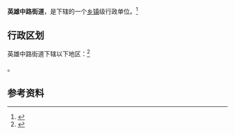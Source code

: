 {{中国乡级行政区|14/04/02/004/000}}

'''英雄中路街道'''，是{{PRC admin/fullname|14/04/02/004/000|3}}下辖的一个[[乡镇|乡镇]]级行政单位。<ref>{{PRC admin/ref sgc|{{PRC admin/parent|14/04/02/004/000}}}}</ref>

== 行政区划 ==

英雄中路街道下辖以下地区：<ref>{{PRC admin/ref sgc|14/04/02/004/000}}</ref>

{{PRC admin/children|14/04/02/004/000}}。

== 参考资料 ==

{{reflist}}

{{行政区划小作品}}
{{PRC admin/navcat|14/04/02/004/000}}